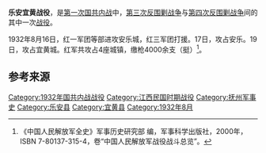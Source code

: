 {{Infobox Military Conflict
|campaign=
|image=
|caption=
|conflict=乐安宜黄战役
|date=1932年8月16日－23日
|place=[[江西省|江西省]][[乐安县|乐安县]]、[[宜黄县|宜黄县]]
|result=
|combatant1=[[红一军团|红一军团]]、[[红三军团|红三军团]]、[[红五军团|红五军团]]，红31师，江西军区第12、22军，独立第3、4、5、6师，闽西军区第12军，独立第7、8师
|combatant2=[[国民革命军|国民革命军]]第8、11、14、23、24、27、90师，骑兵第4师
|commander1=
|commander2=[[蒋介石|蒋介石]]
|strength1=
|strength2=
|casualties1=
|casualties2=约3个旅，被俘5000余<ref name="军事科学" />
|}}

'''乐安宜黄战役'''，是[[第一次国共内战|第一次国共内战]]中，[[中央苏区第三次反围剿战争|第三次反围剿战争]]与[[中央苏区第四次反围剿战争|第四次反围剿战争]]间的其中一次[[战役|战役]]。

1932年8月16日，红一军团等部进攻安乐城，红三军团打援。17日，攻占安乐。19日，攻占宜黄城。红军共攻占4座城镇，缴枪4000余支（挺）<ref name="军事科学">《中国人民解放军全史》军事历史研究部 编，军事科学出版社，2000年，ISBN 7-80137-315-4，卷“中国人民解放军战役战斗总览”。</ref>。

== 参考来源 ==
{{reflist}}

{{第一次国共内战}}
[[Category:1932年国共内战战役|Category:1932年国共内战战役]]
[[Category:江西民国时期战役|Category:江西民国时期战役]]
[[Category:抚州军事史|Category:抚州军事史]]
[[Category:乐安县|Category:乐安县]]
[[Category:宜黄县|Category:宜黄县]]
[[Category:1932年8月|Category:1932年8月]]